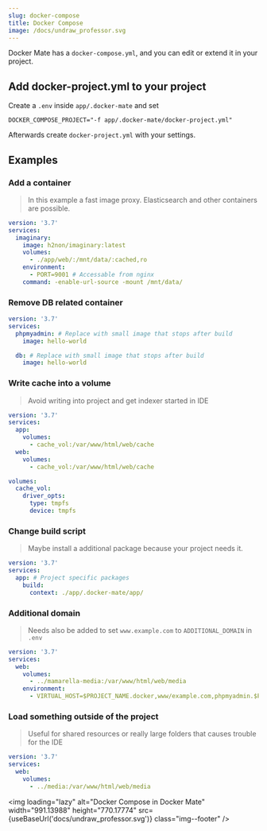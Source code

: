 ```yaml
---
slug: docker-compose
title: Docker Compose
image: /docs/undraw_professor.svg
---
```


Docker Mate has a `docker-compose.yml`, and you can edit or extend it in your project.

## Add docker-project.yml to your project

Create a `.env` inside `app/.docker-mate` and set

```dotenv title="app/.docker-mate/.env"
DOCKER_COMPOSE_PROJECT="-f app/.docker-mate/docker-project.yml"
````
Afterwards create `docker-project.yml` with your settings.

## Examples

### Add a container
> In this example a fast image proxy. Elasticsearch and other containers are possible.

```yaml {3-100} title="docker-project.yml"
version: '3.7'
services:
  imaginary:
    image: h2non/imaginary:latest
    volumes:
      - ./app/web/:/mnt/data/:cached,ro
    environment:
      - PORT=9001 # Accessable from nginx
    command: -enable-url-source -mount /mnt/data/
```

### Remove DB related container
```yaml {3-100} title="docker-project.yml"
version: '3.7'
services:
  phpmyadmin: # Replace with small image that stops after build
    image: hello-world

  db: # Replace with small image that stops after build
    image: hello-world
```

### Write cache into a volume

> Avoid writing into project and get indexer started in IDE

```yaml {3-100} title="docker-project.yml"
version: '3.7'
services:
  app:
    volumes:
      - cache_vol:/var/www/html/web/cache
  web:
    volumes:
      - cache_vol:/var/www/html/web/cache

volumes:
  cache_vol:
    driver_opts:
      type: tmpfs
      device: tmpfs
```

### Change build script
> Maybe install a additional package because your project needs it.

```yaml {3-100} title="docker-project.yml"
version: '3.7'
services:
  app: # Project specific packages
    build:
      context: ./app/.docker-mate/app/
```

### Additional domain
> Needs also be added to set `www.example.com` to `ADDITIONAL_DOMAIN` in `.env`

```yaml {3-100} title="docker-project.yml"
version: '3.7'
services:
  web:
    volumes:
      - ../mamarella-media:/var/www/html/web/media
    environment:
      - VIRTUAL_HOST=$PROJECT_NAME.docker,www/example.com,phpmyadmin.$PROJECT_NAME.docker

```

### Load something outside of the project
> Useful for shared resources or really large folders that causes trouble for the IDE

```yaml {3-100} title="docker-project.yml"
version: '3.7'
services:
  web:
    volumes:
      - ../media:/var/www/html/web/media
```

<img loading="lazy" alt="Docker Compose in Docker Mate" width="991.13988" height="770.17774" src={useBaseUrl('docs/undraw_professor.svg')} class="img--footer" />